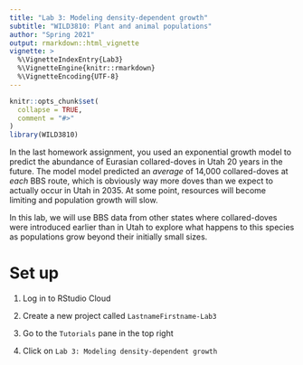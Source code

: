 ```yaml
---
title: "Lab 3: Modeling density-dependent growth"
subtitle: "WILD3810: Plant and animal populations"
author: "Spring 2021"
output: rmarkdown::html_vignette
vignette: >
  %\VignetteIndexEntry{Lab3}
  %\VignetteEngine{knitr::rmarkdown}
  %\VignetteEncoding{UTF-8}
---
```


```r
knitr::opts_chunk$set(
  collapse = TRUE,
  comment = "#>"
)
library(WILD3810)
```

In the last homework assignment, you used an exponential growth model to predict the abundance of Eurasian collared-doves in Utah 20 years in the future. The model model predicted an *average* of 14,000 collared-doves at *each* BBS route, which is obviously way more doves than we expect to actually occur in Utah in 2035. At some point, resources will become limiting and population growth will slow.  

In this lab, we will use BBS data from other states where collared-doves were introduced earlier than in Utah to explore what happens to this species as populations grow beyond their initially small sizes. 

# Set up

1) Log in to RStudio Cloud

2) Create a new project called `LastnameFirstname-Lab3`

3) Go to the `Tutorials` pane in the top right

4) Click on `Lab 3: Modeling density-dependent growth`

